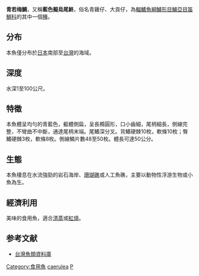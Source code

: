{{Speciesbox
| name = 青若梅鯛
| image = 
| image_width = 250px
| status = NE
| status_system = IUCN3.1
| genus = Paracaesio
| species = caerulea
| authority = [[Katayama|Katayama]], 1934
| synonyms = *''Vegetichthys caeruleus''<br /><small>Katayama, 1934</small>
}}
'''青若梅鯛'''，又稱'''藍色擬烏尾鮗'''，俗名青雞仔、大貢仔，為[[輻鰭魚綱|輻鰭魚綱]][[鱸形目|鱸形目]][[鱸亞目|鱸亞目]][[笛鯛科|笛鯛科]]的其中一個[[種|種]]。

==分布==
本魚僅分布於[[日本|日本]]南部至[[台灣|台灣]]的海域。

==深度==
水深1至100公尺。

==特徵==
本魚體呈均勻的青藍色，軀體側扁，呈長橢圓形，口小齒細，尾柄細長，側線完整，不彎曲不中斷，通達尾柄末端。尾鰭深分叉。背鰭硬棘10枚，軟條10枚；臀鰭硬棘3枚，軟條8枚。側線鱗片數48至50枚。體長可達50公分。

==生態==
本魚棲息在水流強勁的岩石海岸、[[珊瑚礁|珊瑚礁]]或人工魚礁，主要以動物性浮游生物或小魚為生。

==經濟利用==
美味的食用魚，適合[[清蒸|清蒸]]或[[紅燒|紅燒]]。

==参考文献==
*[http://fishdb.sinica.edu.tw/ 台灣魚類資料庫] {{Wayback|url=http://fishdb.sinica.edu.tw/ |date=20160304193340 }}
{{Taxonbar|from=Q2627216}}

[[Category:食用魚|Category:食用魚]]
[[Category:若梅鲷属|caerulea]]
[[Category:1934年描述的魚類|P]]